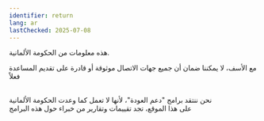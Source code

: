 ```yaml
---
identifier: return
lang: ar
lastChecked: 2025-07-08
---
```

هذه معلومات من الحكومة الألمانية.

<ExternalShortLink identifier="return" />

مع الأسف، لا يمكننا ضمان أن جميع جهات الاتصال موثوقة أو قادرة على تقديم المساعدة فعلاً

<br/> نحن ننتقد برامج "دعم العودة"، لأنها لا تعمل كما ﻭﻋﺪﺕ الحكومة الألمانية
<br/> على هذا الموقع، تجد تقييمات وتقارير من خبراء حول هذه البرامج

<ExternalShortLink identifier="return-watch" />
